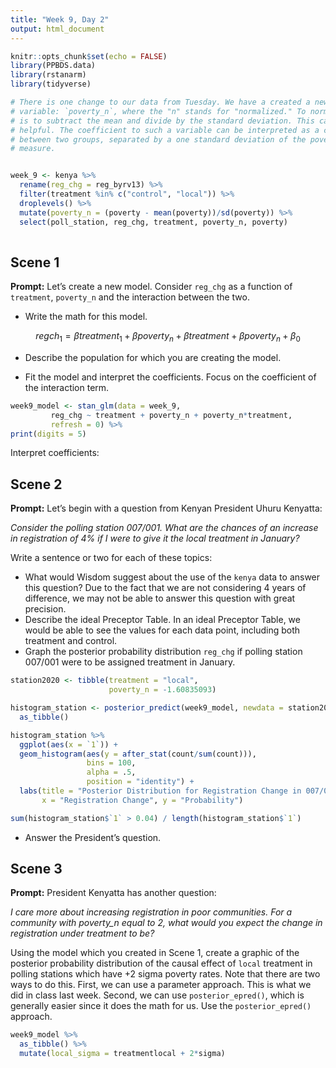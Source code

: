 ```yaml
---
title: "Week 9, Day 2"
output: html_document
---
```


```r
knitr::opts_chunk$set(echo = FALSE)
library(PPBDS.data)
library(rstanarm)
library(tidyverse)

# There is one change to our data from Tuesday. We have a created a new
# variable: `poverty_n`, where the "n" stands for "normalized." To normalize data
# is to subtract the mean and divide by the standard deviation. This can be
# helpful. The coefficient to such a variable can be interpreted as a comparison
# between two groups, separated by a one standard deviation of the poverty
# measure.


week_9 <- kenya %>% 
  rename(reg_chg = reg_byrv13) %>% 
  filter(treatment %in% c("control", "local")) %>% 
  droplevels() %>% 
  mutate(poverty_n = (poverty - mean(poverty))/sd(poverty)) %>% 
  select(poll_station, reg_chg, treatment, poverty_n, poverty)
  
```


## Scene 1

**Prompt:** Let's create a new model. Consider `reg_chg` as a function of `treatment`, `poverty_n` and the interaction between the two.

* Write the math for this model.

$$regch_1 = \beta treatment_1 + \beta poverty_n + \beta treatment + \beta poverty_n + \beta_0$$

* Describe the population for which you are creating the model.

* Fit the  model and interpret the coefficients. Focus on the coefficient of the interaction term.

```r

week9_model <- stan_glm(data = week_9,
         reg_chg ~ treatment + poverty_n + poverty_n*treatment,
         refresh = 0) %>%
print(digits = 5)

```

Interpret coefficients:





## Scene 2

**Prompt:** Let's begin with a question from Kenyan President Uhuru Kenyatta:

*Consider the polling station 007/001. What are the chances of an increase in registration of 4% if I were to give it the local treatment in January?*

Write a sentence or two for each of these topics:

* What would Wisdom suggest about the use of the `kenya` data to answer this question?
Due to the fact that we are not considering 4 years of difference, we may not be
able to answer this question with great precision.
* Describe the ideal Preceptor Table.
In an ideal Preceptor Table, we would be able to see the values for each data
point, including both treatment and control. 
* Graph the posterior probability distribution `reg_chg` if polling station 007/001 were to be assigned treatment in January.

```r

station2020 <- tibble(treatment = "local",
                      poverty_n = -1.60835093)

histogram_station <- posterior_predict(week9_model, newdata = station2020) %>%
  as_tibble()

histogram_station %>%
  ggplot(aes(x = `1`)) + 
  geom_histogram(aes(y = after_stat(count/sum(count))),
                 bins = 100, 
                 alpha = .5,
                 position = "identity") + 
  labs(title = "Posterior Distribution for Registration Change in 007/001",
       x = "Registration Change", y = "Probability")

sum(histogram_station$`1` > 0.04) / length(histogram_station$`1`)

```


* Answer the President's question.




## Scene 3


**Prompt:**  President Kenyatta has another question:

*I care more about increasing registration in poor communities. For a community with poverty_n equal to 2, what would you expect the change in registration under treatment to be?*

Using the model which you created in Scene 1, create a graphic of the posterior probability distribution of the causal effect of `local` treatment in polling stations which have +2 sigma poverty rates. Note that there are two ways to do this. First, we can use a parameter approach. This is what we did in class last week. Second, we can use `posterior_epred()`, which is generally easier since it does the math for us. Use the `posterior_epred()` approach. 


```r

week9_model %>%
  as_tibble() %>%
  mutate(local_sigma = treatmentlocal + 2*sigma)

```

